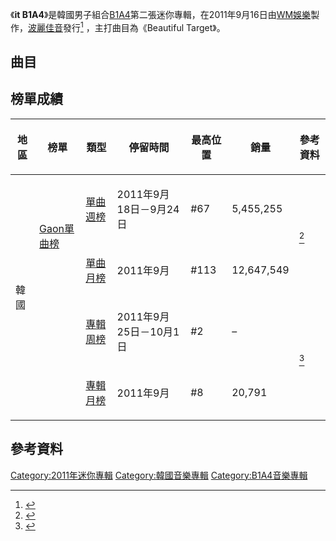{{lowercase}}
{{Infobox album <!-- See Wikipedia:WikiProject Albums -->
| Name        = it B1A4
| Type        = EP
| Artist      = [[B1A4|B1A4]]
| Cover       = B1A4 it B1A4.jpg
| Caption     = 
| Released    = {{Start date|2011|09|22}}
| Recorded    = 2011年
| Genre       = [[韓國流行音樂|韓國流行音樂]]
| Length      = 20:13
| Language    = [[韓語|韓語]]
| Label       = [[WM娛樂|WM娛樂]]製作<br>[[波麗佳音|波麗佳音]]發行
| Producer    = 宋奉朝（{{lang|ko|송봉조}}）
| Last album  = [[Let's_Fly|Let's Fly]]<br>（2011年）
| This album  = '''it B1A4'''<br>（2011年）
| Next album  = [[LET'S_FLY_/_it_B1A4|LET'S FLY / it B1A4]]<br>（2012年）
| Misc        = {{singles
  | Promo          = yes
  | Name           = it B1A4
  | Type           = EP
  | Single 1       = Beautiful Target 
  | Single 1 date  = {{Start date|2011|09|16}}
  | Single 2       = My Love
  | Single 2 date  = {{Start date|2011|11|18}}
}}
}}
《'''it B1A4'''》是韓國男子組合[[B1A4|B1A4]]第二張迷你專輯，在2011年9月16日由[[WM娛樂|WM娛樂]]製作，[[波麗佳音|波麗佳音]]發行<ref name="urlYESASIA">{{cite web |url=http://www.yesasia.com/us/b1a4-mini-album-vol-2-it-b1a4/1024945565-0-0-0-en/info.html |title=YESASIA: B1A4 Mini Album Vol. 2 - It B1A4, Pony Canyon (KR) |work=YESASIA |accessdate=2014-05-04 |archive-date=2017-11-04 |archive-url=https://web.archive.org/web/20171104214542/http://www.yesasia.com/us/b1a4-mini-album-vol-2-it-b1a4/1024945565-0-0-0-en/info.html |dead-url=no }}</ref> ，主打曲目為《Beautiful Target》。

==曲目==
{{Track listing
| font_size = 90%
| total_length    = 20:13

| title1          = Beautiful Target
| music1          = 我哥哥和我妹妹（{{lang|ko|우리형과내동생}}）
| lyrics1         = 我哥哥和我妹妹<br>[[CNU|CNU]]<br>[[Baro|Baro]]
| arranger1       = 我哥哥和我妹妹
| length1         = 3:18

| title2          = My Love 
| music2          = {{link-en|One Way (韓國樂隊)|One Way (South Korean band)|Chance}}<br>我哥哥和我妹妹
| lyrics2         = 我哥哥和我妹妹<br>Baro
| arranger2       = 我哥哥和我妹妹
| length2         = 3:16

| title3          =  Chu Chu Chu
| note3           = {{lang|ko|쮸쮸쮸}}
| music3          = 宋奉朝（{{lang|ko|송봉조}}）<br>Meng 李（{{lang|ko|Meng이}}）
| lyrics3         = 宋奉朝<br>宋在元（{{lang|ko|송재원}}）
| arranger3       = 宋奉朝<br>Meng 李
| length3         = 3:27

| title4          = Wonderful Tonight
| music4          =  [[振永|振永]]
| lyrics4         =  [[振永|振永]]<br>CNU<br>Baro
| arranger4       =[[振永|振永]]<br>宋奉朝
| length4         = 3:31

| title5          = Fooool
| music5          = 朴康逸（{{lang|ko|박강일}}）
| lyrics5         = 朴康逸
| arranger5       = 朴康逸
| length5         = 3:23

| title6          = Beautiful Target 
| note6           = Inst.
| music6          = 我哥哥和我妹妹
| lyrics6         = 
| arranger6       = 我哥哥和我妹妹
| length6         = 3:18
}}

==榜單成績==
{| class="wikitable" style="text-align:center; width:800px"
|-
! 地區 !! 榜單 !! 類型 !! 停留時間 !! 最高位置 !! 銷量 !! 參考資料
|-
| rowspan=4|韓國 ||rowspan=2| [[Gaon單曲榜|Gaon單曲榜]] || [[2011年Gaon單曲冠軍作品列表|單曲週榜]] || 2011年9月18日－9月24日 || #67 || 5,455,255 ||rowspan=2|<ref name=gaonsinglechart>{{cite web |url=http://gaonchart.co.kr/digital_chart/ |title=連結只會列出最新一週的榜單 - 通過下拉菜單選擇其他週數榜單 |date= |work=Gaon Singles Chart |publisher=Korea Music Content Industry Association |accessdate=2014-05-04 |language=ko |deadurl=yes |archiveurl=https://web.archive.org/web/20140208015928/http://gaonchart.co.kr/digital_chart/ |archivedate=2014-02-08 }}</ref>
|-
| [[2011年Gaon單曲冠軍作品列表|單曲月榜]] || 2011年9月 || #113 || 12,647,549
|-
|rowspan=2|{{link-en|Gaon專輯榜|Gaon Album Chart}} || [[2011年Gaon專輯冠軍作品列表|專輯周榜]] || 2011年9月25日－10月1日 || #2 || – ||rowspan=2|<ref name=gaonalbumchart>{{cite web |url=http://gaonchart.co.kr/digital_chart/album.php |title=連結只會列出最新一週的榜單 - 通過下拉菜單選擇其他週數榜單 |date= |work=Gaon Album Charts |publisher=Korea Music Content Industry Association |accessdate=2014-05-02 |language=ko |deadurl=yes |archiveurl=https://www.webcitation.org/6JuQh0ZaZ?url=http://gaonchart.co.kr/digital_chart/album.php |archivedate=2013-09-26 }}</ref>
|-
| [[2011年Gaon專輯冠軍作品列表|專輯月榜]] || 2011年9月 || #8 || 20,791
|}

==參考資料==
{{reflist}}

{{B1A4}}

[[Category:2011年迷你專輯|Category:2011年迷你專輯]]
[[Category:韓國音樂專輯|Category:韓國音樂專輯]]
[[Category:B1A4音樂專輯|Category:B1A4音樂專輯]]